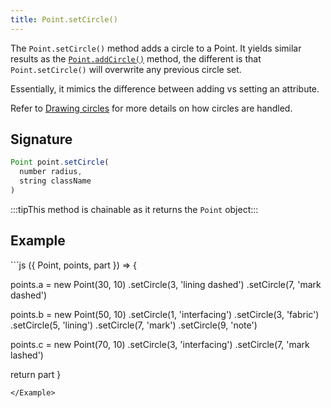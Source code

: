 ```yaml
---
title: Point.setCircle()
---
```


The `Point.setCircle()` method adds a circle to a Point. It yields similar
results as the [`Point.addCircle()`](/reference/api/point/addcircle) method,
the different is that `Point.setCircle()` will overwrite any previous circle
set.

Essentially, it mimics the difference between adding vs setting an attribute.

Refer to [Drawing circles](/howtos/code/drawing-circles) for more details on
how circles are handled.

## Signature

```js
Point point.setCircle(
  number radius,
  string className
)
```

:::tipThis method is chainable as it returns the `Point` object:::

## Example

<Example caption="Examples of Point.setCircle(), compare this to [Point.addCircle()](/reference/api/point/addcircle)">
```js
({ Point, points, part }) => {

  points.a = new Point(30, 10)
    .setCircle(3, 'lining dashed')
    .setCircle(7, 'mark dashed')

  points.b = new Point(50, 10)
    .setCircle(1, 'interfacing')
    .setCircle(3, 'fabric')
    .setCircle(5, 'lining')
    .setCircle(7, 'mark')
    .setCircle(9, 'note')

  points.c = new Point(70, 10)
    .setCircle(3, 'interfacing')
    .setCircle(7, 'mark lashed')

  return part
}
```
</Example>
